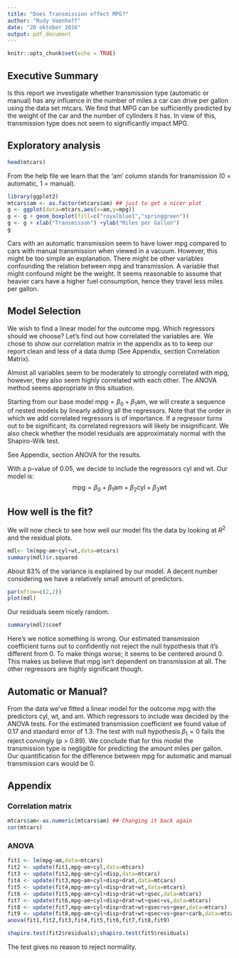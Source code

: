 ```yaml
---
title: "Does Transmission effect MPG?"
author: "Rudy Veenhoff"
date: "20 oktober 2016"
output: pdf_document
---
```


```r
knitr::opts_chunk$set(echo = TRUE)
```

## Executive Summary
Is this report we investigate whether transmission type (automatic or manual) has any influence in the number of miles a car can drive per gallon using the data set mtcars. We find that MPG can be sufficiently predicted by the weight of the car and the number of cylinders it has. In view of this, transmission type does not seem to significantly impact MPG.

## Exploratory analysis
```r
head(mtcars)
```

From the help file we learn that the 'am' column stands for transmission (0 = automatic, 1 = manual).
```r
library(ggplot2)
mtcars$am <- as.factor(mtcars$am) ## just to get a nicer plot
g <- ggplot(data=mtcars,aes(x=am,y=mpg))
g <- g + geom_boxplot(fill=c("royalblue1","springgreen"))
g <- g + xlab("Transmisson") +ylab("Miles per Gallon")
g
```

Cars with an automatic transmission seem to have lower mpg compared to cars with manual transmission when viewed in a vacuum. However, this might be too simple an explanation. There might be other variables confounding the relation between mpg and transmission. A variable that might confound might be the weight. It seems reasonable to assume that heavier cars have a higher fuel consumption, hence they travel less miles per gallon.

## Model Selection
We wish to find a linear model for the outcome mpg. Which regressors should we choose? Let's find out how correlated the variables are. We chose to show our correlation matrix in the appendix as to to keep our report clean and less of a data dump (See Appendix, section Correlation Matrix).

Almost all variables seem to be moderately to strongly correlated with mpg, however, they also seem highly correlated with each other. The ANOVA method seems appropriate in this situation.

Starting from our base model $\text{mpg} = \beta_0 + \beta_1\text{am}$, we will create a sequence of nested models by linearly adding all the regressors. Note that the order in which we add correlated regressors is of importance. If a regressor turns out to be significant; its correlated regressors will likely be insignificant. We also check whether the model residuals are approximataly normal with the Shapiro-Wilk test.  

See Appendix, section ANOVA for the results.

With a p-value of 0.05, we decide to include the regressors cyl and wt. Our model is:
$$\text{mpg} = \beta_0 + \beta_1\text{am}+\beta_2\text{cyl}+\beta_3\text{wt}$$

## How well is the fit?
We will now check to see how well our model fits the data by looking at $R^2$ and the residual plots.

```r
mdl<- lm(mpg~am+cyl+wt,data=mtcars)
summary(mdl)$r.squared
```
About 83% of the variance is explained by our model. A decent number considering we have a relatively small amount of predictors.

```r
par(mfrow=c(2,2))
plot(mdl)
```

Our residuals seem nicely random. 

```r
summary(mdl)$coef
```

Here's we notice something is wrong. Our estimated transmission coefficient turns out to confidently not reject the null hypothesis that it's different from 0. To make things worse; it seems to be centered around 0. This makes us believe that mpg isn't dependent on transmission at all. The other regressors are highly significant though.

## Automatic or Manual?
From the data we've fitted a linear model for the outcome mpg with the predictors cyl, wt, and am. Which regressors to include was decided by the ANOVA tests. For the estimated transmission coefficient we found value of 0.17 and standard error of 1.3. The test  with null hypothesis $\beta_1=0$ fails the reject convingly (p > 0.89). We conclude that for this model the transmission type is negligible for predicting the amount miles per gallon. Our quantification for the difference between mpg for automatic and manual transmission cars would be 0.

## Appendix

### Correlation matrix
```r
mtcars$am<-as.numeric(mtcars$am) ## Changing it back again
cor(mtcars)
```

### ANOVA
```r
fit1 <- lm(mpg~am,data=mtcars)
fit2 <- update(fit1,mpg~am+cyl,data=mtcars)
fit3 <- update(fit2,mpg~am+cyl+disp,data=mtcars)
fit4 <- update(fit3,mpg~am+cyl+disp+drat,data=mtcars)
fit5 <- update(fit4,mpg~am+cyl+disp+drat+wt,data=mtcars)
fit6 <- update(fit5,mpg~am+cyl+disp+drat+wt+qsec,data=mtcars)
fit7 <- update(fit6,mpg~am+cyl+disp+drat+wt+qsec+vs,data=mtcars)
fit8 <- update(fit7,mpg~am+cyl+disp+drat+wt+qsec+vs+gear,data=mtcars)
fit9 <- update(fit8,mpg~am+cyl+disp+drat+wt+qsec+vs+gear+carb,data=mtcars)
anova(fit1,fit2,fit3,fit4,fit5,fit6,fit7,fit8,fit9)
```

```r
shapiro.test(fit2$residuals);shapiro.test(fit5$residuals)
```
The test gives no reason to reject normality.
